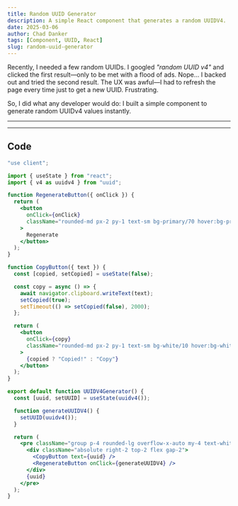 ```yaml
---
title: Random UUID Generator
description: A simple React component that generates a random UUIDV4.
date: 2025-03-06
author: Chad Danker
tags: [Component, UUID, React]
slug: random-uuid-generator
---
```


Recently, I needed a few random UUIDs. I googled _"random UUID v4"_ and clicked the first result—only to be met with a flood of ads. Nope... I backed out and tried the second result. The UX was awful—I had to refresh the page every time just to get a new UUID. Frustrating.

So, I did what any developer would do: I built a simple component to generate random UUIDv4 values instantly.

---

<UUIDV4Generator />

---

## Code

```jsx
"use client";

import { useState } from "react";
import { v4 as uuidv4 } from "uuid";

function RegenerateButton({ onClick }) {
  return (
    <button
      onClick={onClick}
      className="rounded-md px-2 py-1 text-sm bg-primary/70 hover:bg-primary/90 transition-colors cursor-pointer"
    >
      Regenerate
    </button>
  );
}

function CopyButton({ text }) {
  const [copied, setCopied] = useState(false);

  const copy = async () => {
    await navigator.clipboard.writeText(text);
    setCopied(true);
    setTimeout(() => setCopied(false), 2000);
  };

  return (
    <button
      onClick={copy}
      className="rounded-md px-2 py-1 text-sm bg-white/10 hover:bg-white/20 transition-colors cursor-pointer"
    >
      {copied ? "Copied!" : "Copy"}
    </button>
  );
}

export default function UUIDV4Generator() {
  const [uuid, setUUID] = useState(uuidv4());

  function generateUUIDV4() {
    setUUID(uuidv4());
  }

  return (
    <pre className="group p-4 rounded-lg overflow-x-auto my-4 text-white bg-black/75 relative">
      <div className="absolute right-2 top-2 flex gap-2">
        <CopyButton text={uuid} />
        <RegenerateButton onClick={generateUUIDV4} />
      </div>
      {uuid}
    </pre>
  );
}
```
